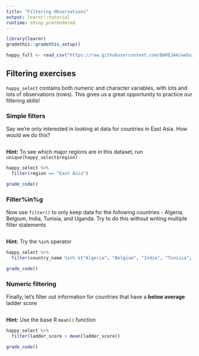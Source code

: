 ```yaml
---
title: "Filtering Observations"
output: learnr::tutorial
runtime: shiny_prerendered
---
```

```r
library(learnr)
gradethis::gradethis_setup()

happy_full <- read_csv("https://raw.githubusercontent.com/BAREJAA/website_for_john/master/datasets/world-happiness-report-2021.csv") %>% clean_names() %>% rename(region = regional_indicator)
```
## Filtering exercises

`happy_select` contains both numeric and character variables, with lots and lots of observations (rows). This gives us a great opportunity to practice our filtering skills!

### Simple filters

Say we're only interested in looking at data for countries in East Asia. How would we do this?

```r

```

<div id="simple-filter-hint">
**Hint:** To see which major regions are in this dataset, run `unique(happy_select$region)`
</div>

```r
happy_select %>% 
  filter(region == "East Asia")
```

```r
grade_code()
```

### Filter%in%g

Now use `filter()` to only keep data for the following countries - Algeria, Belgium, India, Tunisia, and Uganda. Try to do this without writing multiple filter statements  

```r

```

<div id="multiple-filter-hint">
**Hint:** Try the `%in%` operator
</div>

```r
happy_select %>% 
  filter(country_name %in% c("Algeria", "Belgium", "India", "Tunisia", "Uganda"))
```

```r
grade_code()
```

### Numeric filtering

Finally, let's filter out information for countries that have a **below average** ladder score

```r

```

<div id="num-filter-hint">
**Hint:** Use the base R `mean()` function
</div>

```r
happy_select %>% 
  filter(ladder_score > mean(ladder_score))
```

```r
grade_code()
```